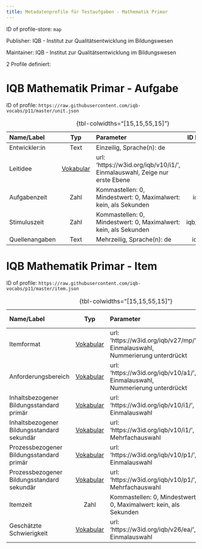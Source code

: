 ```yaml
---
title: Metadatenprofile für Testaufgaben - Mathematik Primar
---
```


ID of profile-store: `map`

Publisher: IQB - Institut zur Qualitätsentwicklung im Bildungswesen

Maintainer: IQB - Institut zur Qualitätsentwicklung im Bildungswesen

2 Profile definiert:

# IQB Mathematik Primar - Aufgabe

ID of profile: `https://raw.githubusercontent.com/iqb-vocabs/p11/master/unit.json`

| Name/Label | Typ | Parameter | ID Profil-Eintrag |
| :--- | :---: | :--- | :---: |
| Entwickler:in | Text |Einzeilig, Sprache(n): de | iqb_author |
| Leitidee | [Vokabular](https://w3id.org/iqb/v10/i1/) | url: 'https://w3id.org/iqb/v10/i1/', Einmalauswahl, Zeige nur erste Ebene | w8 |
| Aufgabenzeit | Zahl |Kommastellen: 0, Mindestwert: 0, Maximalwert: kein, als Sekunden | iqb_time_unit |
| Stimuluszeit | Zahl |Kommastellen: 0, Mindestwert: 0, Maximalwert: kein, als Sekunden | iqb_time_stimulus |
| Quellenangaben | Text |Mehrzeilig, Sprache(n): de | iqb_copyright |

: {tbl-colwidths="[15,15,55,15]"}

# IQB Mathematik Primar - Item

ID of profile: `https://raw.githubusercontent.com/iqb-vocabs/p11/master/item.json`

| Name/Label | Typ | Parameter | ID Profil-Eintrag |
| :--- | :---: | :--- | :---: |
| Itemformat | [Vokabular](https://w3id.org/iqb/v27/mp/) | url: 'https://w3id.org/iqb/v27/mp/', Einmalauswahl, Nummerierung unterdrückt | s3 |
| Anforderungsbereich | [Vokabular](https://w3id.org/iqb/v10/a1/) | url: 'https://w3id.org/iqb/v10/a1/', Einmalauswahl, Nummerierung unterdrückt | s4 |
| Inhaltsbezogener Bildungsstandard primär | [Vokabular](https://w3id.org/iqb/v10/i1/) | url: 'https://w3id.org/iqb/v10/i1/', Einmalauswahl | s7 |
| Inhaltsbezogener Bildungsstandard sekundär | [Vokabular](https://w3id.org/iqb/v10/i1/) | url: 'https://w3id.org/iqb/v10/i1/', Mehrfachauswahl | s8 |
| Prozessbezogener Bildungsstandard primär | [Vokabular](https://w3id.org/iqb/v10/p1/) | url: 'https://w3id.org/iqb/v10/p1/', Einmalauswahl | s5 |
| Prozessbezogener Bildungsstandard sekundär | [Vokabular](https://w3id.org/iqb/v10/p1/) | url: 'https://w3id.org/iqb/v10/p1/', Mehrfachauswahl | s6 |
| Itemzeit | Zahl |Kommastellen: 0, Mindestwert: 0, Maximalwert: kein, als Sekunden | iqb_time_item |
| Geschätzte Schwierigkeit | [Vokabular](https://w3id.org/iqb/v26/ea/) | url: 'https://w3id.org/iqb/v26/ea/', Einmalauswahl | e4 |

: {tbl-colwidths="[15,15,55,15]"}

